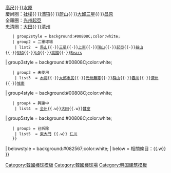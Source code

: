 {{Navbox
| title  = 韓國棒球
| name   = 韓國職業棒球場
| image  = 
| titlestyle = background:#082567; color:white;
| groupstyle = background:#00477D; color:White;
| group4 = [[韓國職業棒球場|{{color|white|棒球場}}]]
| list4  = {{Navbox subgroup
    | group1style = background:#00808C;color:white;
    | group1 = 使用中
    | list1  = 首都圈：[[蠶室棒球場|蠶室]]{{·}}[[文鶴棒球場|文鶴]]{{·}}[[高尺天空巨蛋|高尺]]{{·}}[[水原棒球場|水原]]<br />慶尚圈：[[社稷棒球場|社稷]]{{·}}[[浦項棒球場|浦項]]{{·}}[[蔚山文殊棒球場|蔚山]]{{·}}[[大邱三星獅棒球場|大邱三星]]{{·}}[[昌原NC球場|昌原]]<br />全羅圈：[[光州起亞冠軍球場|光州起亞]]<br />忠清圈：[[大田棒球場|大田]]{{·}}[[清州綜合運動場棒球場|清州]]
    | group2style = background:#00808C;color:white;
    | group2 = 二軍球場
     | list2  = [[馬山綜合運動場棒球場|馬山]]{{·}}[[三星獅球場|三星]]{{·}}[[上東棒球場|上東]]{{·}}[[瑞山棒球場|瑞山]]{{·}}[[起亞挑戰者球場|起亞]]{{·}}[[益山國家代表訓練場|益山]]{{·}}[[SSG Futures Field|SSG]]{{·}}[[LG冠軍球場|LG]]{{·}}[[高陽國家訓練中心|高陽]]{{·}}[[Bears Park|Bears]]
| group3style = background:#00808C;color:white;
    | group3 = 未使用
     | list3  = [[木洞棒球場|木洞]]{{·}}[[大邱市民運動場棒球場|大邱市民]]{{·}}[[光州無等綜合競技場棒球場|光州無等]]{{·}}[[群山月明綜合運動場棒球場|群山]]{{·}}[[春川衣岩棒球場|春川]]{{·}}[[濟州棒球場|濟州]]{{·}}[[城南尙武棒球場|城南]]
| group4style = background:#00808C;color:white;
    | group4 = 興建中
     | list4  = [[全州棒球場|全州]]{{.w}}[[大田夢想棒球場|大田]]{{.w}}[[蠶室DOME球場|蠶室]]
| group5style = background:#00808C;color:white;
    | group5 = 已拆除
     | list5  = [[東大門棒球場|東大門]] {{.w}} [[仁川公設運動場棒球場|仁川]]
    }}
| belowstyle = background:#082567;color:white;
| below = 相關條目：[[韓國職業棒球場列表|{{color|white|韓國職業棒球場列表}}]]{{.w}}[[韓國棒球史|{{color|white|韓國棒球史}}]]
}}<noinclude>
[[Category:韓國棒球模板]]
</noinclude>

<noinclude>
[[Category:韓國棒球場]]
[[Category:韩国建筑模板]]